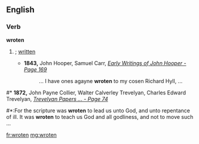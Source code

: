 ==English==

===Verb===
'''wroten'''

# {{archaic}} {{past of|[[write]]}}; [[written]]
#* '''1843,''' John Hooper, Samuel Carr, ''[http://books.google.com/books?id=Bto7AAAAIAAJ&pg=PA169&dq=%22wroten%22 Early Writings of John Hooper - Page 169]''
#*: ... I have ones agayne '''wroten''' to my cosen Richard Hyll, ...

#* '''1872,''' John Payne Collier, Walter Calverley Trevelyan, Charles Edward Trevelyan, ''[http://books.google.com/books?id=V-8IAAAAIAAJ&pg=PA74&dq=%22wroten%22 Trevelyan Papers ... - Page 74]''
#*:For the scripture was '''wroten''' to lead us unto God, and unto repentance of ill. It was '''wroten''' to teach us God and all godliness, and not to move such ...

[[fr:wroten]]
[[mg:wroten]]